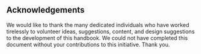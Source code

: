 ==Acknowledgements==
We would like to thank the many dedicated individuals who have worked tirelessly to volunteer ideas, suggestions, 
content, and design suggestions to the development of this handbook. We could not have completed this 
document without your contributions to this initiative. Thank you.
